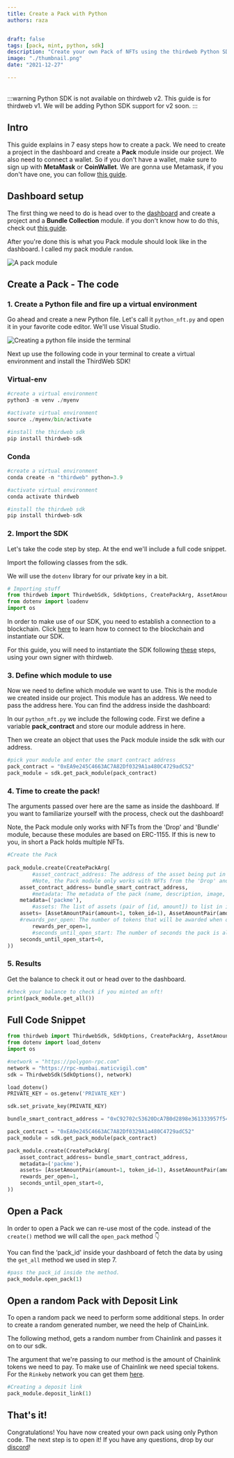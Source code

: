 ```yaml
---
title: Create a Pack with Python
authors: raza


draft: false
tags: [pack, mint, python, sdk]
description: "Create your own Pack of NFTs using the thirdweb Python SDK"
image: "./thumbnail.png"
date: "2021-12-27"

---
```


<br />
:::warning
Python SDK is not available on thirdweb v2. This guide is for thirdweb v1. We will be adding Python SDK support for v2 soon.
:::

## Intro

This guide explains in 7 easy steps how to create a pack. We need to create a project in the dashboard and create a **Pack** module inside our project. We also need to connect a wallet. So if you don't have a wallet, make sure to sign up with **MetaMask** or **CoinWallet**. We are gonna use Metamask, if you don't have one, you can follow [this guide](/guides/create-a-metamask-wallet).

## Dashboard setup

The first thing we need to do is head over to the [dashboard](https://v1.thirdweb.com/dashboard) and create a project and a **Bundle Collection** module. if you don't know how to do this, check out [this guide](/learn-thirdweb/projects-and-modules).

After you're done this is what you Pack module should look like in the dashboard. I called my pack module `random`.

![A pack module](./module.png)

## Create a Pack - The code

### 1. Create a Python file and fire up a virtual environment

Go ahead and create a new Python file. Let's call it `python_nft.py` and open it in your favorite code editor. We'll use Visual Studio.

![Creating a python file inside the terminal](./terminal.png)

Next up use the following code in your terminal to create a virtual environment and install the ThirdWeb SDK!

### Virtual-env

```python
#create a virtual environment
python3 -m venv ./myenv

#activate virtual environment
source ./myenv/bin/activate

#install the thirdweb sdk
pip install thirdweb-sdk
```

### Conda

```python
#create a virtual environment
conda create -n "thirdweb" python=3.9

#activate virtual environment
conda activate thirdweb

#install the thirdweb sdk
pip install thirdweb-sdk
```

### 2. Import the SDK

Let's take the code step by step. At the end we'll include a full code snippet.

Import the following classes from the sdk.

We will use the `dotenv` library for our private key in a bit.

```python
# Importing stuff
from thirdweb import ThirdwebSdk, SdkOptions, CreatePackArg, AssetAmountPair
from dotenv import loadenv
import os
```

In order to make use of our SDK, you need to establish a connection to a blockchain.
Click [here](/learn/connect-to-blockchain) to learn how to connect to the blockchain and instantiate our SDK.

For this guide, you will need to instantiate the SDK following [these](/learn/connect-to-blockchain#using-your-own-signer-with-thirdweb) steps, using your own signer with thirdweb.

### 3. Define which module to use

Now we need to define which module we want to use. This is the module we created inside our project. This module has an address. We need to pass the address here. You can find the address inside the dashboard:

In our `python_nft.py` we include the following code. First we define a variable **pack_contract** and store our module address in here.

Then we create an object that uses the Pack module inside the sdk with our address.

```python
#pick your module and enter the smart contract address
pack_contract = "0xEA9e245C4663AC7A82Df0329A1a480C4729adC52"
pack_module = sdk.get_pack_module(pack_contract)
```

### 4. Time to create the pack!

The arguments passed over here are the same as inside the dashboard. If you want to familiarize yourself with the process, check out the dashboard!

Note, the Pack module only works with NFTs from the 'Drop' and 'Bundle' module, because these modules are based on ERC-1155. If this is new to you, in short a Pack holds multiple NFTs. 

```python
#Create the Pack
    
pack_module.create(CreatePackArg(
		#asset_contract_address: The address of the asset being put in the pack
		#Note, the Pack module only works with NFTs from the 'Drop' and 'Bundle' module
    asset_contract_address= bundle_smart_contract_address,
		#metadata: The metadata of the pack (name, description, image, etc)
    metadata=('packme'),
		#assets: The list of assets (pair of [id, amount]) to list in in the pack
    assets= [AssetAmountPair(amount=1, token_id=1), AssetAmountPair(amount=1, token_id=0)],
    #rewards_per_open: The number of tokens that will be awarded when opening the pack
		rewards_per_open=1,
		#seconds_until_open_start: The number of seconds the pack is allowed to be opened
    seconds_until_open_start=0,
))
```

### 5. Results

Get the balance to check it out or head over to the dashboard.

```python
#check your balance to check if you minted an nft!
print(pack_module.get_all())
```

## Full Code Snippet

```python
from thirdweb import ThirdwebSdk, SdkOptions, CreatePackArg, AssetAmountPair
from dotenv import load_dotenv
import os

#network = "https://polygon-rpc.com"
network = "https://rpc-mumbai.maticvigil.com"
sdk = ThirdwebSdk(SdkOptions(), network)

load_dotenv()
PRIVATE_KEY = os.getenv('PRIVATE_KEY')

sdk.set_private_key(PRIVATE_KEY)

bundle_smart_contract_address = "0xC92702c53620DcA7B0d2898e361333957f547525"

pack_contract = "0xEA9e245C4663AC7A82Df0329A1a480C4729adC52"
pack_module = sdk.get_pack_module(pack_contract)

pack_module.create(CreatePackArg(
    asset_contract_address= bundle_smart_contract_address,
    metadata=('packme'),
    assets= [AssetAmountPair(amount=1, token_id=1), AssetAmountPair(amount=1, token_id=0)],
    rewards_per_open=1,
    seconds_until_open_start=0,
))
```

## Open a Pack

In order to open a Pack we can re-use most of the code. instead of the `create()` method we will call the `open_pack` method 👇

You can find the ‘pack_id' inside your dashboard of fetch the data by using the `get_all` method we used in step 7.

```python
#pass the pack_id inside the method.
pack_module.open_pack(1)
```

## Open a random Pack with Deposit Link

To open a random pack we need to perform some additional steps. In order to create a random generated number, we need the help of ChainLink. 

The following method, gets a random number from Chainlink and passes it on to our sdk. 

The argument that we're passing to our method is the amount of Chainlink tokens we need to pay. To make use of Chainlink we need special tokens. For the `Rinkeby` network you can get them [here](https://faucets.chain.link/rinkeby).

```python
#Creating a deposit link
pack_module.deposit_link(1)
```

## That's it!

Congratulations! You have now created your own pack using only Python code. The next step is to open it!
If you have any questions, drop by our [discord](https://discord.com/invite/thirdweb)!